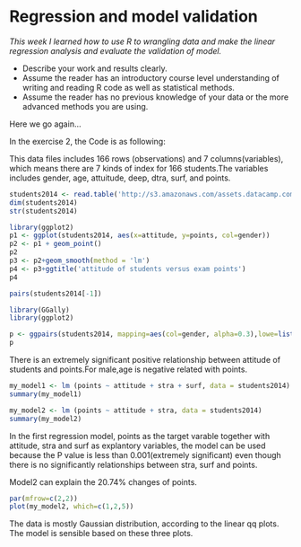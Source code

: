 # Regression and model validation

*This week I learned how to use R to wrangling data and make the linear regression analysis and evaluate the validation of model.*

- Describe your work and results clearly. 
- Assume the reader has an introductory course level understanding of writing and reading R code as well as statistical methods.
- Assume the reader has no previous knowledge of your data or the more advanced methods you are using.

Here we go again...

In the exercise 2, the Code is as following:

This data files includes 166 rows (observations) and 7 columns(variables), which means there are 7 kinds of index for 166 students.The variables includes gender, age, attuitude, deep, dtra, surf, and points.

```r
students2014 <- read.table('http://s3.amazonaws.com/assets.datacamp.com/production/course_2218/datasets/learning2014.txt', sep = ',', header = TRUE)
dim(students2014)
str(students2014)

library(ggplot2)
p1 <- ggplot(students2014, aes(x=attitude, y=points, col=gender))
p2 <- p1 + geom_point()
p2
p3 <- p2+geom_smooth(method = 'lm')
p4 <- p3+ggtitle('attitude of students versus exam points')
p4

pairs(students2014[-1])

library(GGally)
library(ggplot2)

p <- ggpairs(students2014, mapping=aes(col=gender, alpha=0.3),lowe=list(combo=wrap('facethist', bins=20)))
p
```

There is an extremely significant positive relationship between attitude of students and points.For male,age is negative related with points.

```r
my_model1 <- lm (points ~ attitude + stra + surf, data = students2014)
summary(my_model1)

my_model2 <- lm (points ~ attitude + stra, data = students2014)
summary(my_model2)
```

In the first regression model, points as the target varable together with attitude, stra and surf as explantory variables, the model can be used because the P value is less than 0.001(extremely significant) even though there is no significantly relationships between stra, surf and points.

Model2 can explain the 20.74% changes of points.

```r
par(mfrow=c(2,2))
plot(my_model2, which=c(1,2,5))
```


The data is mostly Gaussian distribution, according to the linear qq plots. The model is sensible based on these three plots.


